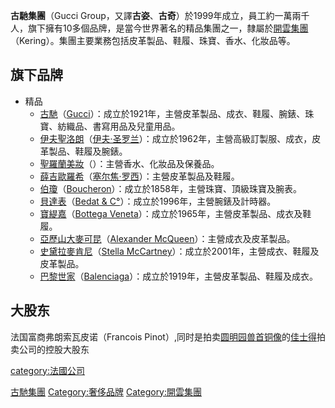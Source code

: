 {{noteTA
|1=zh-cn:寶詩龍;zh-tw:伯瓊;
|2=zh-cn:巴倫夏加;zh-tw:巴黎世家;
}}
{{Infobox_Company |
  company_name   = 古馳集團<br />Gucci Group |
  company_logo   =  [[File:Gucci_Logo.svg|220px]] |
  company_type   = [[開雲集團|開雲集團]]旗下公司 |
  foundation     = 1999年 |
  location       = {{NED}}[[阿姆斯特丹|阿姆斯特丹]] |
  key_people     =  |
  num_employees  = 11,655 |
  industry       = [[精品集團|精品集團]] |
  products       = 精品、時裝、珠寶、香水 |
  revenue        = 45億[[歐元|歐元]] |
  homepage       = [http://www.guccigroup.com www.guccigroup.com]
}}

'''古馳集團'''（Gucci Group，又譯'''古姿'''、'''古奇'''）於1999年成立，員工約一萬兩千人，旗下擁有10多個品牌，是當今世界著名的精品集團之一，隸屬於[[開雲集團|開雲集團]]（Kering）。集團主要業務包括皮革製品、鞋履、珠寶、香水、化妝品等。

== 旗下品牌 ==
*精品
**[[古馳|古馳]]（[[古馳|Gucci]]）：成立於1921年，主營皮革製品、成衣、鞋履、腕錶、珠寶、紡織品、書寫用品及兒童用品。
**[[伊夫聖洛朗|伊夫聖洛朗]]（[[伊夫·圣罗兰|伊夫·圣罗兰]]）：成立於1962年，主營高級訂製服、成衣，皮革製品、鞋履及腕錶。
**[[聖羅蘭美妝|聖羅蘭美妝]]（{{tsl|en|YSL Beauté|Yves Saint Laurent (brand)}}）：主營香水、化妝品及保養品。
**[[薛吉歐羅希|薛吉歐羅希]]（[[塞尔焦·罗西|塞尔焦·罗西]]）：主營皮革製品及鞋履。
**[[伯瓊|伯瓊]]（[[宝诗龙|Boucheron]]）：成立於1858年，主營珠寶、頂級珠寶及腕表。
**[[貝達表|貝達表]]（[[宝达|Bedat & C°]]）：成立於1996年，主營腕錶及計時器。
**[[寶緹嘉|寶緹嘉]]（[[宝缇嘉|Bottega Veneta]]）：成立於1965年，主營皮革製品、成衣及鞋履。
**[[亞歷山大麥可昆|亞歷山大麥可昆]]（[[亞歷山大·麥昆|Alexander McQueen]]）：主營成衣及皮革製品。
**[[史黛拉麥肯尼|史黛拉麥肯尼]]（[[史黛拉·麥卡尼|Stella McCartney]]）：成立於2001年，主營成衣、鞋履及皮革製品。
**[[巴黎世家|巴黎世家]]（[[巴黎世家|Balenciaga]]）：成立於1919年，主營皮革製品、鞋履及成衣。

==大股东==

法国富商弗朗索瓦皮诺（Francois Pinot）,同时是拍卖[[圆明园兽首铜像|圆明园兽首铜像]]的[[佳士得|佳士得]]拍卖公司的控股大股东

[[category:法國公司|category:法國公司]]
[[Category:古馳集團|]]
[[Category:奢侈品牌|Category:奢侈品牌]]
[[Category:開雲集團|Category:開雲集團]]